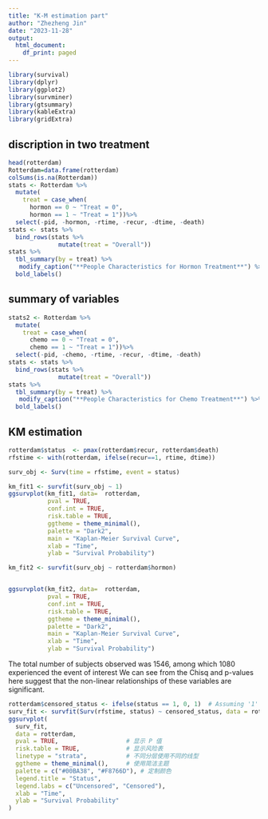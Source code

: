 ```yaml
---
title: "K-M estimation part"
author: "Zhezheng Jin"
date: "2023-11-28"
output:
  html_document:
    df_print: paged
---
```

```r
library(survival)
library(dplyr)
library(ggplot2)
library(survminer)
library(gtsummary)
library(kableExtra)
library(gridExtra)
```

## discription in two treatment

```r
head(rotterdam)
Rotterdam=data.frame(rotterdam)
colSums(is.na(Rotterdam))
stats <- Rotterdam %>% 
  mutate(
    treat = case_when(
      hormon == 0 ~ "Treat = 0",
      hormon == 1 ~ "Treat = 1"))%>% 
  select(-pid, -hormon, -rtime, -recur, -dtime, -death)
stats <- stats %>% 
  bind_rows(stats %>% 
              mutate(treat = "Overall"))
stats %>%
  tbl_summary(by = treat) %>% 
   modify_caption("**People Characteristics for Hormon Treatment**") %>%
  bold_labels()
```

## summary of variables

```r
stats2 <- Rotterdam %>% 
  mutate(
    treat = case_when(
      chemo == 0 ~ "Treat = 0",
      chemo == 1 ~ "Treat = 1"))%>% 
  select(-pid, -chemo, -rtime, -recur, -dtime, -death)
stats <- stats %>% 
  bind_rows(stats %>% 
              mutate(treat = "Overall"))
stats %>%
  tbl_summary(by = treat) %>% 
   modify_caption("**People Characteristics for Chemo Treatment**") %>%
  bold_labels()
```

## KM estimation

```r
rotterdam$status  <- pmax(rotterdam$recur, rotterdam$death)
rfstime <- with(rotterdam, ifelse(recur==1, rtime, dtime))

surv_obj <- Surv(time = rfstime, event = status)

km_fit1 <- survfit(surv_obj ~ 1)
ggsurvplot(km_fit1, data=  rotterdam,                  
           pval = TRUE,                
           conf.int = TRUE,           
           risk.table = TRUE,          
           ggtheme = theme_minimal(),  
           palette = "Dark2",         
           main = "Kaplan-Meier Survival Curve", 
           xlab = "Time",              
           ylab = "Survival Probability") 
```


```r
km_fit2 <- survfit(surv_obj ~ rotterdam$hormon)


ggsurvplot(km_fit2, data=  rotterdam,                  
           pval = TRUE,                
           conf.int = TRUE,           
           risk.table = TRUE,          
           ggtheme = theme_minimal(),  
           palette = "Dark2",         
           main = "Kaplan-Meier Survival Curve", 
           xlab = "Time",              
           ylab = "Survival Probability") 
```

The total number of subjects observed was 1546, among which 1080 experienced the event of interest
We can see from the Chisq and p-values here suggest that the non-linear relationships of these variables are significant. 


```r
rotterdam$censored_status <- ifelse(status == 1, 0, 1)  # Assuming '1' in status indicates the event
surv_fit <- survfit(Surv(rfstime, status) ~ censored_status, data = rotterdam)
ggsurvplot(
  surv_fit, 
  data = rotterdam,
  pval = TRUE,                   # 显示 P 值
  risk.table = TRUE,             # 显示风险表
  linetype = "strata",           # 不同分层使用不同的线型
  ggtheme = theme_minimal(),     # 使用简洁主题
  palette = c("#00BA38", "#F8766D"), # 定制颜色
  legend.title = "Status",
  legend.labs = c("Uncensored", "Censored"),
  xlab = "Time",
  ylab = "Survival Probability"
)
```